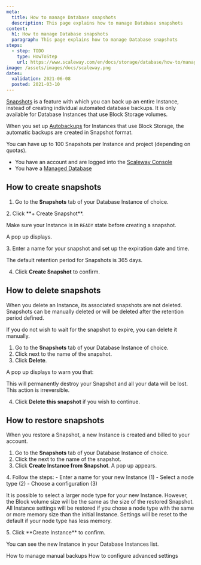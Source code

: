 ```yaml
---
meta:
  title: How to manage Database snapshots
  description: This page explains how to manage Database snapshots
content:
  h1: How to manage Database snapshots
  paragraph: This page explains how to manage Database snapshots
steps:
  - step: TODO
    type: HowToStep
    url: https://www.scaleway.com/en/docs/storage/database/how-to/manage-snapshots
image: /assets/images/docs/scaleway.png
dates:
  validation: 2021-06-08
  posted: 2021-03-10
---
```


[Snapshots](/storage/database/how-to/manage-snapshots/) is a feature with which you can back up an entire Instance, instead of creating individual automated database backups. It is only available for Database Instances that use Block Storage volumes. 

When you set up [Autobackups](/storage/database/how-to/enable-autobackup/) for Instances that use Block Storage, the automatic backups are created in Snapshot format. 

You can have up to 100 Snapshots per Instance and project (depending on quotas).

<Message type="requirement">

- You have an account and are logged into the [Scaleway Console](https://console.scaleway.com)
- You have a [Managed Database](/storage/database/concepts/#managed-database/)

</Message>


## How to create snapshots

1. Go to the **Snapshots** tab of your Database Instance of choice.
  <Lightbox src="scaleway-snapshots-tab.png" alt="" />
2. Click **+ Create Snapshot**.
  <Message type="important">

  Make sure your Instance is in `READY` state before creating a snapshot.

  </Message>

  A pop up displays.

  <Lightbox src="scaleway-create-snapshot.png" alt="" />
3. Enter a name for your snapshot and set up the expiration date and time.
  <Message type="note">

  The default retention period for Snapshots is 365 days. 

  </Message>

4. Click **Create Snapshot** to confirm. 

## How to delete snapshots

When you delete an Instance, its associated snapshots are not deleted. Snapshots can be manually deleted or will be deleted after the retention period defined.

If you do not wish to wait for the snapshot to expire, you can delete it manually. 

1. Go to the **Snapshots** tab of your Database Instance of choice.
2. Click <Icon name="more" /> next to the name of the snapshot. 
3. Click **Delete**.
  <Lightbox src="scaleway-delete-snapshot.png" alt="" />

  A pop up displays to warn you that:

  <Message type="important">

  This will permanently destroy your Snapshot and all your data will be lost. This action is irreversible.

  </Message>

4. Click **Delete this snapshot** if you wish to continue.
  <Lightbox src="scaleway-delete-snapshot-pop-up.png" alt="" />

## How to restore snapshots

When you restore a Snapshot, a new Instance is created and billed to your account.

1. Go to the **Snapshots** tab of your Database Instance of choice.
2. Click the <Icon name="more" /> next to the name of the snapshot.  
3. Click **Create Instance from Snapshot**. A pop up appears.
  <Lightbox src="scaleway-create-instance-pop-up.png" alt="" />
4. Follow the steps: 
    - Enter a name for your new Instance (1)
    - Select a node type (2) 
    - Choose a configuration (3)

  <Message type="important">

  It is possible to select a larger node type for your new Instance. However, the Block volume size will be the same as the size of the restored Snapshot. All Instance settings will be restored if you chose a node type with the same or more memory size than the initial Instance. Settings will be reset to the default if your node type has less memory.

  </Message>
5. Click **Create Instance** to confirm. 

You can see the new Instance in your Database Instances list.

<Navigation title="See Also">
  <PreviousButton to="/storage/database/how-to/manage-manual-backups/">How to manage manual backups</PreviousButton>
  <NextButton to="/storage/database/how-to/configure-advanced-settings/">How to configure advanced settings</NextButton>
</Navigation>
